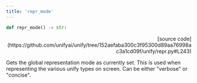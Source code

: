 ```yaml
---
title: 'repr_mode'
---
```


```python
def repr_mode() -> str:
```

<p align="right">[source code](https://github.com/unifyai/unify/tree/152aefaba300c3f95300d89aa76998ac3a1cd09f/unify/repr.py#L243)</p>

Gets the global representation mode as currently set. This is used when representing
the various unify types on screen. Can be either "verbose" or "concise".